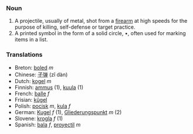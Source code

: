===Noun===
# A projectile, usually of metal, shot from a [[firearm]] at high speeds for the purpose of killing, self-defense or target practice.
# A printed symbol in the form of a solid circle, •, often used for marking items in a list.

===Translations===
*Breton: [[boled]] ''m''
*Chinese: [[子弹]] (zǐ dàn)
*Dutch: [[kogel]] ''m''
*Finnish: [[ammus]] (1), [[kuula]] (1)
*French: [[balle]] ''f''
*Frisian: [[kûgel]]
*Polish: [[pocisk]] ''m'', [[kula]] ''f''
*German: [[Kugel]] ''f'' (1), [[Gliederungspunkt]] ''m'' (2)
*Slovene: [[krogla]] ''f'' (1)
*Spanish: [[bala]] ''f'', [[proyectil]] ''m''